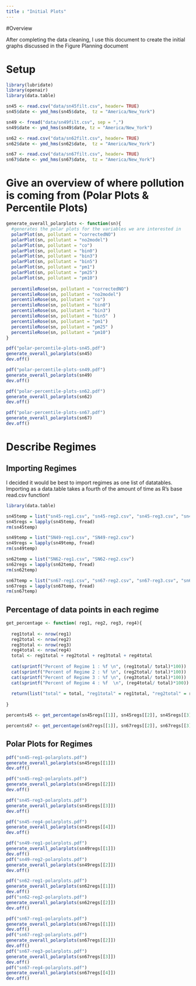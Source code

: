 ```yaml
---
title : "Initial Plots"
---
```


#Overview 

After completing the data cleaning, I use this document to create the initial graphs discussed in the Figure Planning document 

# Setup 

```r
library(lubridate)
library(openair)
library(data.table)
```


```r
sn45 <- read.csv("data/sn45filt.csv", header= TRUE)
sn45$date <- ymd_hms(sn45$date,  tz = "America/New_York")

sn49 <- fread("data/sn49filt.csv", sep = ",")
sn49$date <- ymd_hms(sn49$date, tz = "America/New_York")

sn62 <- read.csv("data/sn62filt.csv", header= TRUE)
sn62$date <- ymd_hms(sn62$date,  tz = "America/New_York")

sn67 <- read.csv("data/sn67filt.csv", header= TRUE)
sn67$date <- ymd_hms(sn67$date,  tz = "America/New_York")
```


# Give an overview of where pollution is coming from (Polar Plots & Percentile Plots)

```r
generate_overall_polarplots <- function(sn){
  #generates the polar plots for the variables we are interested in 
  polarPlot(sn, pollutant = "correctedNO")
  polarPlot(sn, pollutant = "no2model")
  polarPlot(sn, pollutant = "co")
  polarPlot(sn, pollutant = "bin0")
  polarPlot(sn, pollutant = "bin3")
  polarPlot(sn, pollutant = "bin5")
  polarPlot(sn, pollutant = "pm1")
  polarPlot(sn, pollutant = "pm25")
  polarPlot(sn, pollutant = "pm10")
  
  percentileRose(sn, pollutant = "correctedNO")
  percentileRose(sn, pollutant = "no2model")
  percentileRose(sn, pollutant = "co")
  percentileRose(sn, pollutant = "bin0")
  percentileRose(sn, pollutant = "bin3")
  percentileRose(sn, pollutant = "bin5"  )
  percentileRose(sn, pollutant = "pm1")
  percentileRose(sn, pollutant = "pm25" )
  percentileRose(sn, pollutant = "pm10")
}
```



```r
pdf("polar-percentile-plots-sn45.pdf")
generate_overall_polarplots(sn45)
dev.off()
```

```r
pdf("polar-percentile-plots-sn49.pdf")
generate_overall_polarplots(sn49)
dev.off()
```

```r
pdf("polar-percentile-plots-sn62.pdf")
generate_overall_polarplots(sn62)
dev.off()
```

```r
pdf("polar-percentile-plots-sn67.pdf")
generate_overall_polarplots(sn67)
dev.off()
```


# Describe Regimes 

## Importing Regimes 

I decided it would be best to import regimes as one list of datatables. Importing as a data.table takes a fourth of the amount of time as R's base read.csv function! 

```r
library(data.table)

sn45temp = list("sn45-reg1.csv", "sn45-reg2.csv", "sn45-reg3.csv", "sn45-reg4.csv") 
sn45regs = lapply(sn45temp, fread)
rm(sn45temp)

sn49temp = list("SN49-reg1.csv", "SN49-reg2.csv") 
sn49regs = lapply(sn49temp, fread)
rm(sn49temp)

sn62temp = list("SN62-reg1.csv", "SN62-reg2.csv") 
sn62regs = lapply(sn62temp, fread)
rm(sn62temp)

sn67temp = list("sn67-reg1.csv", "sn67-reg2.csv", "sn67-reg3.csv", "sn67-reg4.csv") 
sn67regs = lapply(sn67temp, fread)
rm(sn67temp)
```


## Percentage of data points in each regime 

```r
get_percentage <- function( reg1, reg2, reg3, reg4){
  
  reg1total <- nrow(reg1)
  reg2total <- nrow(reg2)
  reg3total <- nrow(reg3)
  reg4total <- nrow(reg4)
  total <- reg1total + reg2total + reg3total + reg4total
  
  cat(sprintf("Percent of Regime 1 : %f \n", (reg1total/ total)*100))
  cat(sprintf("Percent of Regime 2 : %f \n", (reg2total/ total)*100))
  cat(sprintf("Percent of Regime 3 : %f \n", (reg3total/ total)*100))
  cat(sprintf("Percent of Regime 4 : %f  \n", (reg4total/ total)*100))
  
  return(list("total" = total, "reg1total" = reg1total, "reg2total" = reg2total, "reg3total" = reg3total, "reg4total" = reg4total ))
  
}
```

```r
percents45 <- get_percentage(sn45regs[[1]], sn45regs[[2]], sn45regs[[3]], sn45regs[[4]])

```
```r
percents67 <- get_percentage(sn67regs[[1]], sn67regs[[2]], sn67regs[[3]], sn67regs[[4]])
```
## Polar Plots for Regimes 

```r
pdf("sn45-reg1-polarplots.pdf")
generate_overall_polarplots(sn45regs[[1]])
dev.off()
```

```r
pdf("sn45-reg2-polarplots.pdf")
generate_overall_polarplots(sn45regs[[2]])
dev.off()
```

```r
pdf("sn45-reg3-polarplots.pdf")
generate_overall_polarplots(sn45regs[[3]])
dev.off()
```

```r
pdf("sn45-reg4-polarplots.pdf")
generate_overall_polarplots(sn45regs[[4]])
dev.off()
```
```r
pdf("sn49-reg1-polarplots.pdf")
generate_overall_polarplots(sn49regs[[1]])
dev.off()
pdf("sn49-reg2-polarplots.pdf")
generate_overall_polarplots(sn49regs[[2]])
dev.off()

pdf("sn62-reg1-polarplots.pdf")
generate_overall_polarplots(sn62regs[[1]])
dev.off()
pdf("sn62-reg2-polarplots.pdf")
generate_overall_polarplots(sn62regs[[2]])
dev.off()

pdf("sn67-reg1-polarplots.pdf")
generate_overall_polarplots(sn67regs[[1]])
dev.off()
pdf("sn67-reg2-polarplots.pdf")
generate_overall_polarplots(sn67regs[[2]])
dev.off()
pdf("sn67-reg3-polarplots.pdf")
generate_overall_polarplots(sn67regs[[3]])
dev.off()
pdf("sn67-reg4-polarplots.pdf")
generate_overall_polarplots(sn67regs[[4]])
dev.off()
```

